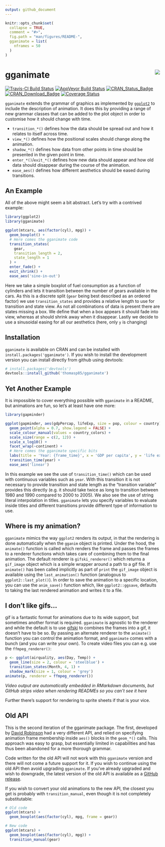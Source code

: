 ```yaml
---
output: github_document
---
```


<!-- README.md is generated from README.Rmd. Please edit that file -->

```r
knitr::opts_chunk$set(
  collapse = TRUE,
  comment = "#>",
  fig.path = "man/figures/README-",
  gganimate = list(
    nframes = 50
  )
)
```

# gganimate <img src="man/figures/logo.png" align="right" style="padding-left:10px;background-color:white;" />

[![Travis-CI Build Status](https://travis-ci.org/thomasp85/gganimate.svg?branch=master)](https://travis-ci.org/thomasp85/gganimate)
[![AppVeyor Build Status](https://ci.appveyor.com/api/projects/status/github/thomasp85/gganimate?branch=master&svg=true)](https://ci.appveyor.com/project/thomasp85/gganimate)
[![CRAN_Status_Badge](http://www.r-pkg.org/badges/version-ago/gganimate)](https://cran.r-project.org/package=gganimate)
[![CRAN_Download_Badge](http://cranlogs.r-pkg.org/badges/gganimate)](https://cran.r-project.org/package=gganimate)
[![Coverage Status](https://img.shields.io/codecov/c/github/thomasp85/gganimate/master.svg)](https://codecov.io/github/thomasp85/gganimate?branch=master)

`gganimate` extends the grammar of graphics as implemented by
[`ggplot2`](https://github.com/tidyverse/ggplot2) to include the description of
animation. It does this by providing a range of new grammar classes that can be
added to the plot object in order to customise how it should change with time. 

- `transition_*()` defines how the data should be spread out and how it relates
  to itself across time.
- `view_*()` defines how the positional scales should change along the 
  animation.
- `shadow_*()` defines how data from other points in time should be presented in
  the given point in time.
- `enter_*()`/`exit_*()` defines how new data should appear and how old data 
  should disappear during the course of the animation.
- `ease_aes()` defines how different aesthetics should be eased during 
  transitions.

## An Example
All of the above might seem a bit abstract. Let's try with a contrived example:

```r
library(ggplot2)
library(gganimate)

ggplot(mtcars, aes(factor(cyl), mpg)) + 
  geom_boxplot() + 
  # Here comes the gganimate code
  transition_states(
    gear,
    transition_length = 2,
    state_length = 1
  ) +
  enter_fade() + 
  exit_shrink() +
  ease_aes('sine-in-out')
```

Here we take a simple boxplot of fuel consumption as a function of cylinders and
lets it transition between the number of gears available in the cars. As this is
a discrete split (`gear` being best described as an ordered factor) we use 
`transition_states` and provides a relative length to use for transition and 
state view. As not all combinations of data is present there are states missing
a box. We define that when a box appears it should fade into view, whereas at 
should shrink away when it disappear. Lastly we decide to use a sinusoidal 
easing for all our aesthetics (here, only `y` is changing)

## Installation
`gganimate` is available on CRAN and can be installed with 
`install.packages('gganimate')`. If you wish to install the development version
you can install directly from github using devtools:

```r
# install.packages('devtools')
devtools::install_github('thomasp85/gganimate')
```

## Yet Another Example
It is impossible to cover everything possible with `gganimate` in a README, but
animations are fun, so let's at least have one more:

```r
library(gapminder)

ggplot(gapminder, aes(gdpPercap, lifeExp, size = pop, colour = country)) +
  geom_point(alpha = 0.7, show.legend = FALSE) +
  scale_colour_manual(values = country_colors) +
  scale_size(range = c(2, 12)) +
  scale_x_log10() +
  facet_wrap(~continent) +
  # Here comes the gganimate specific bits
  labs(title = 'Year: {frame_time}', x = 'GDP per capita', y = 'life expectancy') +
  transition_time(year) +
  ease_aes('linear')
```

In this example we see the use of `transition_time()` which can be used with 
continuous variables such as `year`. With this transition it is not necessary to 
provide transition and state length as the "transition variable" provides this
directly (e.g. it should take twice as long to transition between 1980 and 1990
compared to 2000 to 2005). We also see the use of string literal interpolation 
in titles. `gganimate` lets you specify variables to evaluate inside titles and
different transitions provide different type of information to use.

## Where is my animation?
`gganimate` mimics the way `ggplot2` renders its output, in that the rendering
is done automatically when the `gganim` object is printed. Under the hood, the
`animate()` function is called which renders the frame and passes the frames to
a renderer functions which takes care of combining them to the final animation.
The default renderer is `gifski_renderer()` which returns a `gif_image` object
which is a simple wrapper around a path to a gif file. If `animate()` has been
called implicitly as part of `print` the `gif_image` object is available using 
the `last_animation()` function (analogous to `ggplot2::last_plot()`). In order
to save the animation to a specific location, you can use the `anim_save()`
function which, like `ggplot2::ggsave`, defaults to taking the last rendered 
animation and writes it to a file.

## I don't like gifs...
gif is a fantastic format for animations due to its wide support, but sometimes
another format is required. `gganimate` is agnostic to the renderer and while 
the default is to use [gifski](https://github.com/r-rust/gifski) to combines the
frames into a gif, it doesn't have to be so. By passing an alternate renderer to
the `animate()` function you can control the animation format, and `gganimate` 
comes with a bunch (and you can write your own). To create video files you can
e.g. use the `ffmpeg_renderer()`:

```r
p <- ggplot(airquality, aes(Day, Temp)) + 
  geom_line(size = 2, colour = 'steelblue') + 
  transition_states(Month, 4, 1) + 
  shadow_mark(size = 1, colour = 'grey')
animate(p, renderer = ffmpeg_renderer())
```

*Video output are automatically embedded in RMarkdown documents, but GitHub strips video when rendering READMEs so you can't see it here*

Further there's support for rendering to sprite sheets if that is your vice.

## Old API
This is the second iteration of the gganimate package. The first, developed by
[David Robinson](https://github.com/dgrtwo) had a very different API, and relied
on specifying animation frame membership inside `aes()` blocks in the `geom_*()`
calls. This approach was easy to grasp, but essentially limited in capabilities
and has thus been abandoned for a more thorough grammar. 

Code written for the old API will not work with this `gganimate` version and 
there will not come a future support for it. If you wish to continue using the 
old API then avoid upgrading `gganimate`. If you've already upgraded and wish to 
downgrade, the latest version of the old API is available as a 
[GitHub release](https://github.com/thomasp85/gganimate/releases/tag/v0.1.1).

If you wish to convert your old animations to the new API, the closest you get
is probably with `transition_manual`, even though it is not completely 
substitutable:

```r
# Old code
ggplot(mtcars) + 
  geom_boxplot(aes(factor(cyl), mpg, frame = gear))

# New code
ggplot(mtcars) + 
  geom_boxplot(aes(factor(cyl), mpg)) + 
  transition_manual(gear)
```
